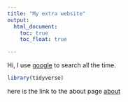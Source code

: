 ```yaml
---
title: "My extra website"
output: 
  html_document:
    toc: true
    toc_float: true

---
```



Hi, I use [google](https://www.google.com/) to search all the time.


```r
library(tidyverse)
```

here is the link to the about page [about](about.html)

